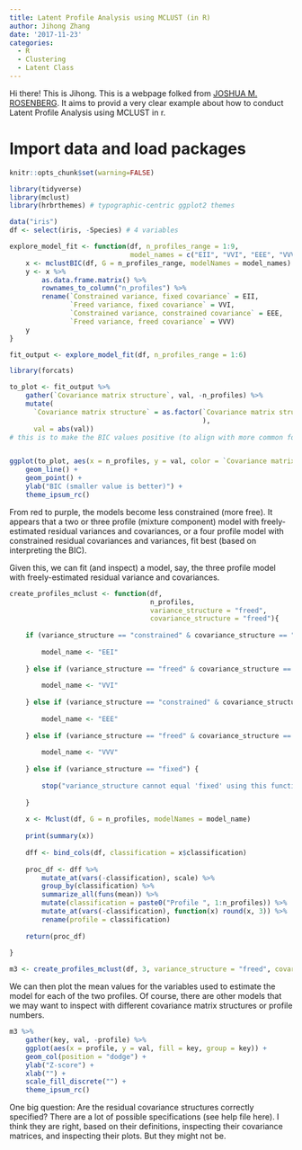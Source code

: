 ```yaml
---
title: Latent Profile Analysis using MCLUST (in R)
author: Jihong Zhang
date: '2017-11-23'
categories:
  - R
  - Clustering
  - Latent Class
---
```


Hi there! This is Jihong. This is a webpage folked from [JOSHUA M. ROSENBERG](https://jrosen48.github.io/blog/lpa-in-r-using-mclust/). It aims to provid a very clear example about how to conduct Latent Profile Analysis using MCLUST in r.

# Import data and load packages

```r
knitr::opts_chunk$set(warning=FALSE)
```

```r
library(tidyverse)
library(mclust)
library(hrbrthemes) # typographic-centric ggplot2 themes
```

```r
data("iris")
df <- select(iris, -Species) # 4 variables

explore_model_fit <- function(df, n_profiles_range = 1:9, 
                              model_names = c("EII", "VVI", "EEE", "VVV")) {
    x <- mclustBIC(df, G = n_profiles_range, modelNames = model_names)
    y <- x %>%
        as.data.frame.matrix() %>%
        rownames_to_column("n_profiles") %>%
        rename(`Constrained variance, fixed covariance` = EII, 
               `Freed variance, fixed covariance` = VVI,
               `Constrained variance, constrained covariance` = EEE,
               `Freed variance, freed covariance` = VVV)
    y
}

fit_output <- explore_model_fit(df, n_profiles_range = 1:6)

library(forcats)

to_plot <- fit_output %>%
    gather(`Covariance matrix structure`, val, -n_profiles) %>% 
    mutate(
      `Covariance matrix structure` = as.factor(`Covariance matrix structure`
                                                ),
      val = abs(val)) 
# this is to make the BIC values positive (to align with more common formula / interpretation of BIC)


ggplot(to_plot, aes(x = n_profiles, y = val, color = `Covariance matrix structure`, group = `Covariance matrix structure`)) +
    geom_line() +
    geom_point() +
    ylab("BIC (smaller value is better)") +
    theme_ipsum_rc()
```

From red to purple, the models become less constrained (more free). It appears that a two or three profile (mixture component) model with freely-estimated residual variances and covariances, or a four profile model with constrained residual covariances and variances, fit best (based on interpreting the BIC).

Given this, we can fit (and inspect) a model, say, the three profile model with freely-estimated residual variance and covariances.

```r
create_profiles_mclust <- function(df,
                                   n_profiles, 
                                   variance_structure = "freed",
                                   covariance_structure = "freed"){
    
    if (variance_structure == "constrained" & covariance_structure == "fixed") {
        
        model_name <- "EEI"
        
    } else if (variance_structure == "freed" & covariance_structure == "fixed") {
        
        model_name <- "VVI"
        
    } else if (variance_structure == "constrained" & covariance_structure == "constrained") {
        
        model_name <- "EEE"
        
    } else if (variance_structure == "freed" & covariance_structure == "freed") {
        
        model_name <- "VVV"
        
    } else if (variance_structure == "fixed") {
        
        stop("variance_structure cannot equal 'fixed' using this function; change this to 'constrained' or 'freed' or try one of the models from mclust::Mclust()")
        
    } 
    
    x <- Mclust(df, G = n_profiles, modelNames = model_name)
    
    print(summary(x))
    
    dff <- bind_cols(df, classification = x$classification)
    
    proc_df <- dff %>%
        mutate_at(vars(-classification), scale) %>%
        group_by(classification) %>%
        summarize_all(funs(mean)) %>%
        mutate(classification = paste0("Profile ", 1:n_profiles)) %>%
        mutate_at(vars(-classification), function(x) round(x, 3)) %>%
        rename(profile = classification)
    
    return(proc_df)
    
}

m3 <- create_profiles_mclust(df, 3, variance_structure = "freed", covariance_structure = "freed")
```

We can then plot the mean values for the variables used to estimate the model for each of the two profiles. Of course, there are other models that we may want to inspect with different covariance matrix structures or profile numbers.

```r
m3 %>%
    gather(key, val, -profile) %>% 
    ggplot(aes(x = profile, y = val, fill = key, group = key)) +
    geom_col(position = "dodge") +
    ylab("Z-score") +
    xlab("") +
    scale_fill_discrete("") +
    theme_ipsum_rc()
```

One big question: Are the residual covariance structures correctly specified? There are a lot of possible specifications (see help file here). I think they are right, based on their definitions, inspecting their covariance matrices, and inspecting their plots. But they might not be.
